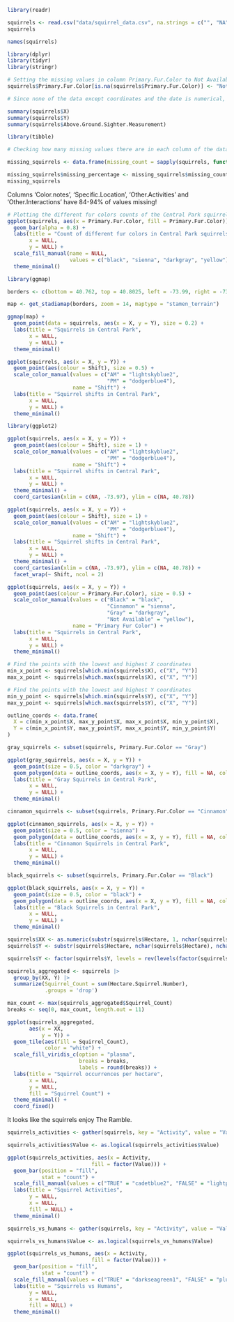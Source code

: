 

```r
library(readr)

squirrels <- read.csv("data/squirrel_data.csv", na.strings = c("", "NA"))
squirrels
```
```r
names(squirrels)
```
```r
library(dplyr)
library(tidyr)
library(stringr)

# Setting the missing values in column Primary.Fur.Color to Not Available
squirrels$Primary.Fur.Color[is.na(squirrels$Primary.Fur.Color)] <- "Not Available"

# Since none of the data except coordinates and the date is numerical, it is difficult to make an interesting summarizing table. One can count the occurrence of unique values, but this can be just as well visualised in a bar plot, for instance.

summary(squirrels$X)
summary(squirrels$Y)
summary(squirrels$Above.Ground.Sighter.Measurement)
```

```r
library(tibble)

# Checking how many missing values there are in each column of the dataset, by count and percentage

missing_squirrels <- data.frame(missing_count = sapply(squirrels, function(x) sum(is.na(x))))

missing_squirrels$missing_percentage <- missing_squirrels$missing_count / nrow(squirrels) * 100
missing_squirrels
```
Columns 'Color.notes', 'Specific.Location', 'Other.Activities' and 'Other.Interactions' have 84-94% of values missing!

```r
# Plotting the different fur colors counts of the Central Park squirrels
ggplot(squirrels, aes(x = Primary.Fur.Color, fill = Primary.Fur.Color)) +
  geom_bar(alpha = 0.8) +
  labs(title = "Count of different fur colors in Central Park squirrels",
       x = NULL,
       y = NULL) +
  scale_fill_manual(name = NULL,
                    values = c("black", "sienna", "darkgray", "yellow")) +
  theme_minimal()
```
```r
library(ggmap)

borders <- c(bottom = 40.762, top = 40.8025, left = -73.99, right = -73.94)

map <- get_stadiamap(borders, zoom = 14, maptype = "stamen_terrain")

ggmap(map) +
  geom_point(data = squirrels, aes(x = X, y = Y), size = 0.2) +
  labs(title = "Squirrels in Central Park",
       x = NULL,
       y = NULL) +
  theme_minimal()
```
```r
ggplot(squirrels, aes(x = X, y = Y)) +
  geom_point(aes(colour = Shift), size = 0.5) +
  scale_color_manual(values = c("AM" = "lightskyblue2", 
                                "PM" = "dodgerblue4"),
                     name = "Shift") +
  labs(title = "Squirrel shifts in Central Park",
       x = NULL,
       y = NULL) +
  theme_minimal()
```
```r
library(ggplot2)

ggplot(squirrels, aes(x = X, y = Y)) +
  geom_point(aes(colour = Shift), size = 1) +
  scale_color_manual(values = c("AM" = "lightskyblue2", 
                                "PM" = "dodgerblue4"),
                     name = "Shift") +
  labs(title = "Squirrel shifts in Central Park",
       x = NULL,
       y = NULL) +
  theme_minimal() +
  coord_cartesian(xlim = c(NA, -73.97), ylim = c(NA, 40.78))
```
```r
ggplot(squirrels, aes(x = X, y = Y)) +
  geom_point(aes(colour = Shift), size = 1) +
  scale_color_manual(values = c("AM" = "lightskyblue2", 
                                "PM" = "dodgerblue4"),
                     name = "Shift") +
  labs(title = "Squirrel shifts in Central Park",
       x = NULL,
       y = NULL) +
  theme_minimal() +
  coord_cartesian(xlim = c(NA, -73.97), ylim = c(NA, 40.78)) +
  facet_wrap(~ Shift, ncol = 2)
```
```r
ggplot(squirrels, aes(x = X, y = Y)) +
  geom_point(aes(colour = Primary.Fur.Color), size = 0.5) +
  scale_color_manual(values = c("Black" = "black", 
                                "Cinnamon" = "sienna", 
                                "Gray" = "darkgray", 
                                "Not Available" = "yellow"),
                     name = "Primary Fur Color") +
  labs(title = "Squirrels in Central Park",
       x = NULL,
       y = NULL) +
  theme_minimal()
```
```r
# Find the points with the lowest and highest X coordinates
min_x_point <- squirrels[which.min(squirrels$X), c("X", "Y")]
max_x_point <- squirrels[which.max(squirrels$X), c("X", "Y")]

# Find the points with the lowest and highest Y coordinates
min_y_point <- squirrels[which.min(squirrels$Y), c("X", "Y")]
max_y_point <- squirrels[which.max(squirrels$Y), c("X", "Y")]

outline_coords <- data.frame(
  X = c(min_x_point$X, max_y_point$X, max_x_point$X, min_y_point$X),
  Y = c(min_x_point$Y, max_y_point$Y, max_x_point$Y, min_y_point$Y)
)
```

```r
gray_squirrels <- subset(squirrels, Primary.Fur.Color == "Gray")

ggplot(gray_squirrels, aes(x = X, y = Y)) +
  geom_point(size = 0.5, color = "darkgray") +
  geom_polygon(data = outline_coords, aes(x = X, y = Y), fill = NA, color = "red3", size = 0.5) +
  labs(title = "Gray Squirrels in Central Park",
       x = NULL,
       y = NULL) +
  theme_minimal()
```
```r
cinnamon_squirrels <- subset(squirrels, Primary.Fur.Color == "Cinnamon")

ggplot(cinnamon_squirrels, aes(x = X, y = Y)) +
  geom_point(size = 0.5, color = "sienna") +
  geom_polygon(data = outline_coords, aes(x = X, y = Y), fill = NA, color = "red3", size = 0.5) +
  labs(title = "Cinnamon Squirrels in Central Park",
       x = NULL,
       y = NULL) +
  theme_minimal()
```
```r
black_squirrels <- subset(squirrels, Primary.Fur.Color == "Black")

ggplot(black_squirrels, aes(x = X, y = Y)) +
  geom_point(size = 0.5, color = "black") +
  geom_polygon(data = outline_coords, aes(x = X, y = Y), fill = NA, color = "red3", size = 0.5) +
  labs(title = "Black Squirrels in Central Park",
       x = NULL,
       y = NULL) +
  theme_minimal()
```
```r
squirrels$XX <- as.numeric(substr(squirrels$Hectare, 1, nchar(squirrels$Hectare) - 1))
squirrels$Y <- substr(squirrels$Hectare, nchar(squirrels$Hectare), nchar(squirrels$Hectare))

squirrels$Y <- factor(squirrels$Y, levels = rev(levels(factor(squirrels$Y))))

squirrels_aggregated <- squirrels |> 
  group_by(XX, Y) |> 
  summarize(Squirrel_Count = sum(Hectare.Squirrel.Number), 
            .groups = 'drop')

max_count <- max(squirrels_aggregated$Squirrel_Count)
breaks <- seq(0, max_count, length.out = 11)

ggplot(squirrels_aggregated, 
       aes(x = XX, 
           y = Y)) +
  geom_tile(aes(fill = Squirrel_Count), 
            color = "white") +
  scale_fill_viridis_c(option = "plasma", 
                       breaks = breaks, 
                       labels = round(breaks)) +
  labs(title = "Squirrel occurrences per hectare",
       x = NULL,
       y = NULL,
       fill = "Squirrel Count") +
  theme_minimal() +
  coord_fixed()

```
It looks like the squirrels enjoy The Ramble.

```r
squirrels_activities <- gather(squirrels, key = "Activity", value = "Value", Running:Foraging)

squirrels_activities$Value <- as.logical(squirrels_activities$Value)

ggplot(squirrels_activities, aes(x = Activity, 
                           fill = factor(Value))) +
  geom_bar(position = "fill", 
           stat = "count") +
  scale_fill_manual(values = c("TRUE" = "cadetblue2", "FALSE" = "lightpink")) +
  labs(title = "Squirrel Activities",
       y = NULL,
       x = NULL,
       fill = NULL) +
  theme_minimal()
```
```r
squirrels_vs_humans <- gather(squirrels, key = "Activity", value = "Value", Approaches:Runs.from)

squirrels_vs_humans$Value <- as.logical(squirrels_vs_humans$Value)

ggplot(squirrels_vs_humans, aes(x = Activity, 
                           fill = factor(Value))) +
  geom_bar(position = "fill", 
           stat = "count") +
  scale_fill_manual(values = c("TRUE" = "darkseagreen1", "FALSE" = "plum")) +
  labs(title = "Squirrels vs Humans",
       y = NULL,
       x = NULL,
       fill = NULL) +
  theme_minimal()
```
```r

```


